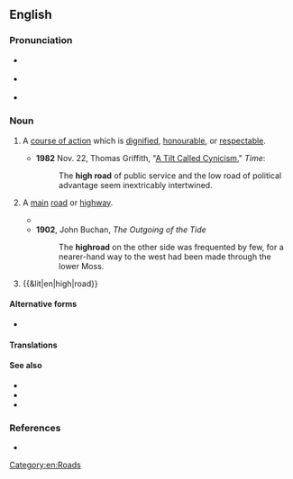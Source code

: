 {{also|highroad}}
==English==

===Pronunciation===
* {{a|RP}} {{IPA|en|/ˈhaɪ ɹəʊd/}}
* {{a|RP}} {{IPA|en|/ˈhaɪ ˌɹoʊd/}}
* {{audio|en|en-au-high road.ogg|Audio (AU)}}

===Noun===
{{en-noun}}

# {{lb|en|idiomatic}} A [[course of action]] which is [[dignified#Adjective|dignified]], [[honourable]], or [[respectable]].
#* '''1982''' Nov. 22, Thomas Griffith, "[http://www.time.com/time/magazine/article/0,9171,955047,00.html A Tilt Called Cynicism]," ''Time'':
#*: The '''high road''' of public service and the low road of political advantage seem inextricably intertwined.
# {{lb|en|chiefly|Britain}} A [[main#Adjective|main]] [[road]] or [[highway]].
#* {{quote-book|en|year=1883|author=Robert Louis Stevenson|authorlink=Robert Louis Stevenson|chapter=6|title=The Black Arrow|passage=There, a few yards before them, was the '''high road''' from Risingham to Shoreby, lying, at this point, between two even walls of forest.}}
#* '''1902''', John Buchan, ''The Outgoing of the Tide''
#*: The '''highroad''' on the other side was frequented by few, for a nearer-hand way to the west had been made through the lower Moss.
# {{&lit|en|high|road}}

====Alternative forms====
* {{sense|main road or highway}} {{l|en|highroad}}

====Translations====
{{trans-top|course of action which is dignified, honourable, or respectable}}
{{trans-mid}}
{{trans-bottom}}

{{trans-see|main road or highway|highway}}

====See also====
* {{l|en|high street}}
* {{l|en|low road}}
* {{l|en|moral high ground}}

===References===
* {{R:Lexico}}

[[Category:en:Roads]]